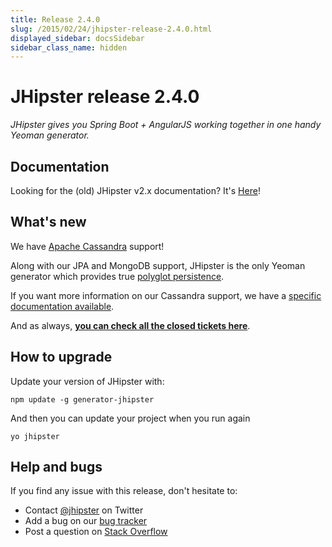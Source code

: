 ```yaml
---
title: Release 2.4.0
slug: /2015/02/24/jhipster-release-2.4.0.html
displayed_sidebar: docsSidebar
sidebar_class_name: hidden
---
```


JHipster release 2.4.0
==================

*JHipster gives you Spring Boot + AngularJS working together in one handy Yeoman generator.*

Documentation
----------

Looking for the (old) JHipster v2.x documentation? It's [Here](/documentation-archive)!

What's new
----------

We have [Apache Cassandra](http://cassandra.apache.org/) support!

Along with our JPA and MongoDB support, JHipster is the only Yeoman generator which provides true [polyglot persistence](http://martinfowler.com/bliki/PolyglotPersistence.html).

If you want more information on our Cassandra support, we have a [specific documentation available](/using-cassandra/).

And as always, __[you can check all the closed tickets here](https://github.com/jhipster/generator-jhipster/issues?q=milestone%3A2.4.0+is%3Aclosed)__.

How to upgrade
------------

Update your version of JHipster with:

```
npm update -g generator-jhipster
```

And then you can update your project when you run again

```
yo jhipster
```

Help and bugs
--------------

If you find any issue with this release, don't hesitate to:

- Contact [@jhipster](https://twitter.com/jhipster) on Twitter
- Add a bug on our [bug tracker](https://github.com/jhipster/generator-jhipster/issues?state=open)
- Post a question on [Stack Overflow](http://stackoverflow.com/tags/jhipster/info)
